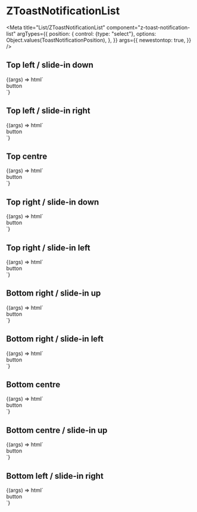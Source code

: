 
# ZToastNotificationList

<Meta
  title="List/ZToastNotificationList"
  component="z-toast-notification-list"
  argTypes={{
    position: {
      control: {type: "select"},
      options: Object.values(ToastNotificationPosition),
    },
  }}
  args={{
    newestontop: true,
  }}
/>

## Top left / slide-in down

<Canvas>
  <Story
    name="Top left / slide-in down"
    args={{position: ToastNotificationPosition.TOP_LEFT}}
  >
    {(args) => html`<div class="z-toast-notification-container">
      <z-toast-notification-list
        position="${args.position}"
        newestontop="${args.newestontop}"
      >
        <z-toast-notification
          slot="toasts"
          type="dark"
          heading="Notification"
          message="Autoclose 18s."
          transition="slide-in-down"
          draggablepercentage="50"
          autoclose="18000"
          closebutton
        >
        </z-toast-notification>
        <z-toast-notification
          slot="toasts"
          type="dark"
          heading="Notification"
          message="Senza pulsante."
          transition="slide-in-down"
          draggablepercentage="50"
          closebutton
        >
        </z-toast-notification>
        <z-toast-notification
          slot="toasts"
          type="dark"
          heading="Notification"
          message="Con pulsante"
          transition="slide-in-down"
          draggablepercentage="50"
          closebutton
        >
          <z-button
            slot="button"
            size="small"
            >button</z-button
          >
        </z-toast-notification>
      </z-toast-notification-list>
    </div>`}
  </Story>
</Canvas>

## Top left / slide-in right

<Canvas>
  <Story
    name="Top left / slide-in right"
    args={{position: ToastNotificationPosition.TOP_LEFT}}
  >
    {(args) => html`<div class="z-toast-notification-container">
      <z-toast-notification-list
        position="${args.position}"
        newestontop="${args.newestontop}"
      >
        <z-toast-notification
          slot="toasts"
          type="dark"
          heading="Notification"
          message="Autoclose 18s."
          transition="slide-in-right"
          draggablepercentage="50"
          autoclose="18000"
          closebutton
        >
        </z-toast-notification>
        <z-toast-notification
          slot="toasts"
          type="dark"
          heading="Notification"
          message="Senza pulsante."
          transition="slide-in-right"
          draggablepercentage="50"
          closebutton
        >
        </z-toast-notification>
        <z-toast-notification
          slot="toasts"
          type="dark"
          heading="Notification"
          message="Con pulsante"
          transition="slide-in-right"
          draggablepercentage="50"
          closebutton
        >
          <z-button
            slot="button"
            size="small"
            >button</z-button
          >
        </z-toast-notification>
      </z-toast-notification-list>
    </div>`}
  </Story>
</Canvas>

## Top centre

<Canvas>
  <Story
    name="Top centre"
    args={{position: ToastNotificationPosition.TOP_CENTRE}}
  >
    {(args) => html`<div class="z-toast-notification-container">
      <z-toast-notification-list
        position="${args.position}"
        newestontop="${args.newestontop}"
      >
        <z-toast-notification
          slot="toasts"
          type="dark"
          heading="Notification"
          message="Autoclose 18s."
          transition="slide-in-down"
          draggablepercentage="50"
          autoclose="18000"
          closebutton
        >
        </z-toast-notification>
        <z-toast-notification
          slot="toasts"
          type="dark"
          heading="Notification"
          message="Senza pulsante."
          transition="slide-in-down"
          draggablepercentage="50"
          closebutton
        >
        </z-toast-notification>
        <z-toast-notification
          slot="toasts"
          type="dark"
          heading="Notification"
          message="Con pulsante"
          transition="slide-in-down"
          draggablepercentage="50"
          closebutton
        >
          <z-button
            slot="button"
            size="small"
            >button</z-button
          >
        </z-toast-notification>
      </z-toast-notification-list>
    </div>`}
  </Story>
</Canvas>

## Top right / slide-in down

<Canvas>
  <Story
    name="Top right / slide-in down"
    args={{position: ToastNotificationPosition.TOP_RIGHT}}
  >
    {(args) => html`<div class="z-toast-notification-container">
      <z-toast-notification-list
        position="${args.position}"
        newestontop="${args.newestontop}"
      >
        <z-toast-notification
          slot="toasts"
          type="dark"
          heading="Notification"
          message="Autoclose 18s."
          transition="slide-in-down"
          draggablepercentage="50"
          autoclose="18000"
          closebutton
        >
        </z-toast-notification>
        <z-toast-notification
          slot="toasts"
          type="dark"
          heading="Notification"
          message="Senza pulsante."
          transition="slide-in-down"
          draggablepercentage="50"
          closebutton
        >
        </z-toast-notification>
        <z-toast-notification
          slot="toasts"
          type="dark"
          heading="Notification"
          message="Con pulsante"
          transition="slide-in-down"
          draggablepercentage="50"
          closebutton
        >
          <z-button
            slot="button"
            size="small"
            >button</z-button
          >
        </z-toast-notification>
      </z-toast-notification-list>
    </div>`}
  </Story>
</Canvas>

## Top right / slide-in left

<Canvas>
  <Story
    name="Top right / slide-in left"
    args={{position: ToastNotificationPosition.TOP_RIGHT}}
  >
    {(args) => html`<div class="z-toast-notification-container">
      <z-toast-notification-list
        position="${args.position}"
        newestontop="${args.newestontop}"
      >
        <z-toast-notification
          slot="toasts"
          type="dark"
          heading="Notification"
          message="Autoclose 18s."
          transition="slide-in-left"
          draggablepercentage="50"
          autoclose="18000"
          closebutton
        >
        </z-toast-notification>
        <z-toast-notification
          slot="toasts"
          type="dark"
          heading="Notification"
          message="Senza pulsante."
          transition="slide-in-left"
          draggablepercentage="50"
          closebutton
        >
        </z-toast-notification>
        <z-toast-notification
          slot="toasts"
          type="dark"
          heading="Notification"
          message="Con pulsante"
          transition="slide-in-left"
          draggablepercentage="50"
          closebutton
        >
          <z-button
            slot="button"
            size="small"
            >button</z-button
          >
        </z-toast-notification>
      </z-toast-notification-list>
    </div>`}
  </Story>
</Canvas>

## Bottom right / slide-in up

<Canvas>
  <Story
    name="Bottom right / slide-in up"
    args={{position: ToastNotificationPosition.BOTTOM_RIGHT}}
  >
    {(args) => html`<div class="z-toast-notification-container">
      <z-toast-notification-list
        position="${args.position}"
        newestontop="${args.newestontop}"
      >
        <z-toast-notification
          slot="toasts"
          type="dark"
          heading="Notification"
          message="Autoclose 18s."
          transition="slide-in-up"
          draggablepercentage="50"
          autoclose="18000"
          closebutton
        >
        </z-toast-notification>
        <z-toast-notification
          slot="toasts"
          type="dark"
          heading="Notification"
          message="Senza pulsante."
          transition="slide-in-up"
          draggablepercentage="50"
          closebutton
        >
        </z-toast-notification>
        <z-toast-notification
          slot="toasts"
          type="dark"
          heading="Notification"
          message="Con pulsante"
          transition="slide-in-up"
          draggablepercentage="50"
          closebutton
        >
          <z-button
            slot="button"
            size="small"
            >button</z-button
          >
        </z-toast-notification>
      </z-toast-notification-list>
    </div>`}
  </Story>
</Canvas>

## Bottom right / slide-in left

<Canvas>
  <Story
    name="Bottom right / slide-in left"
    args={{position: ToastNotificationPosition.BOTTOM_RIGHT}}
  >
    {(args) => html`<div class="z-toast-notification-container">
      <z-toast-notification-list
        position="${args.position}"
        newestontop="${args.newestontop}"
      >
        <z-toast-notification
          slot="toasts"
          type="dark"
          heading="Notification"
          message="Autoclose 18s."
          transition="slide-in-left"
          draggablepercentage="50"
          autoclose="18000"
          closebutton
        >
        </z-toast-notification>
        <z-toast-notification
          slot="toasts"
          type="dark"
          heading="Notification"
          message="Senza pulsante."
          transition="slide-in-left"
          draggablepercentage="50"
          closebutton
        >
        </z-toast-notification>
        <z-toast-notification
          slot="toasts"
          type="dark"
          heading="Notification"
          message="Con pulsante"
          transition="slide-in-left"
          draggablepercentage="50"
          closebutton
        >
          <z-button
            slot="button"
            size="small"
            >button</z-button
          >
        </z-toast-notification>
      </z-toast-notification-list>
    </div>`}
  </Story>
</Canvas>

## Bottom centre

<Canvas>
  <Story
    name="Bottom centre"
    args={{position: ToastNotificationPosition.BOTTOM_CENTRE}}
  >
    {(args) => html`<div class="z-toast-notification-container">
      <z-toast-notification-list
        position="${args.position}"
        newestontop="${args.newestontop}"
      >
        <z-toast-notification
          slot="toasts"
          type="dark"
          heading="Notification"
          message="Autoclose 18s."
          transition="slide-in-up"
          draggablepercentage="50"
          autoclose="18000"
          closebutton
        >
        </z-toast-notification>
        <z-toast-notification
          slot="toasts"
          type="dark"
          heading="Notification"
          message="Senza pulsante."
          transition="slide-in-up"
          draggablepercentage="50"
          closebutton
        >
        </z-toast-notification>
        <z-toast-notification
          slot="toasts"
          type="dark"
          heading="Notification"
          message="Con pulsante"
          transition="slide-in-up"
          draggablepercentage="50"
          closebutton
        >
          <z-button
            slot="button"
            size="small"
            >button</z-button
          >
        </z-toast-notification>
      </z-toast-notification-list>
    </div>`}
  </Story>
</Canvas>

## Bottom centre / slide-in up

<Canvas>
  <Story
    name="Bottom centre / slide-in up"
    args={{position: ToastNotificationPosition.BOTTOM_LEFT}}
  >
    {(args) => html`<div class="z-toast-notification-container">
      <z-toast-notification-list
        position="${args.position}"
        newestontop="${args.newestontop}"
      >
        <z-toast-notification
          slot="toasts"
          type="dark"
          heading="Notification"
          message="Autoclose 18s."
          transition="slide-in-up"
          draggablepercentage="50"
          autoclose="18000"
          closebutton
        >
        </z-toast-notification>
        <z-toast-notification
          slot="toasts"
          type="dark"
          heading="Notification"
          message="Senza pulsante."
          transition="slide-in-up"
          draggablepercentage="50"
          closebutton
        >
        </z-toast-notification>
        <z-toast-notification
          slot="toasts"
          type="dark"
          heading="Notification"
          message="Con pulsante"
          transition="slide-in-up"
          draggablepercentage="50"
          closebutton
        >
          <z-button
            slot="button"
            size="small"
            >button</z-button
          >
        </z-toast-notification>
      </z-toast-notification-list>
    </div>`}
  </Story>
</Canvas>

## Bottom left / slide-in right

<Canvas>
  <Story
    name="Bottom left / slide-in right"
    args={{position: ToastNotificationPosition.BOTTOM_LEFT}}
  >
    {(args) => html`<div class="z-toast-notification-container">
      <z-toast-notification-list
        position="${args.position}"
        newestontop="${args.newestontop}"
      >
        <z-toast-notification
          slot="toasts"
          type="dark"
          heading="Notification"
          message="Autoclose 18s."
          transition="slide-in-right"
          draggablepercentage="50"
          autoclose="18000"
          closebutton
        >
        </z-toast-notification>
        <z-toast-notification
          slot="toasts"
          type="dark"
          heading="Notification"
          message="Senza pulsante."
          transition="slide-in-right"
          draggablepercentage="50"
          closebutton
        >
        </z-toast-notification>
        <z-toast-notification
          slot="toasts"
          type="dark"
          heading="Notification"
          message="Con pulsante"
          transition="slide-in-right"
          draggablepercentage="50"
          closebutton
        >
          <z-button
            slot="button"
            size="small"
            >button</z-button
          >
        </z-toast-notification>
      </z-toast-notification-list>
    </div>`}
  </Story>
</Canvas>

<ArgsTable of="z-toast-notification-list" />
